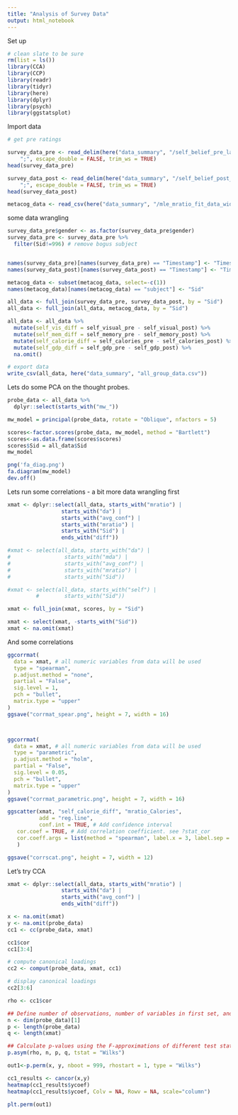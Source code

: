 ```yaml
---
title: "Analysis of Survey Data"
output: html_notebook
---
```


Set up

```r
# clean slate to be sure
rm(list = ls())
library(CCA)
library(CCP)
library(readr)
library(tidyr)
library(here)
library(dplyr)
library(psych)
library(ggstatsplot)
```



Import data

```r

# get pre ratings

survey_data_pre <- read_delim(here("data_summary", "/self_belief_pre_labels.csv"), 
    ";", escape_double = FALSE, trim_ws = TRUE)
head(survey_data_pre)

survey_data_post <- read_delim(here("data_summary", "/self_belief_post_labels.csv"), 
    ";", escape_double = FALSE, trim_ws = TRUE)
head(survey_data_post)

metacog_data <- read_csv(here("data_summary", "/mle_mratio_fit_data_wide.csv"))


```

some data wrangling

```r



survey_data_pre$gender <- as.factor(survey_data_pre$gender)
survey_data_pre <- survey_data_pre %>%
  filter(Sid!=996) # remove bogus subject


names(survey_data_pre)[names(survey_data_pre) == "Timestamp"] <- "Timestamp_1"
names(survey_data_post)[names(survey_data_post) == "Timestamp"] <- "Timestamp_2"

metacog_data <- subset(metacog_data, select=-c(1))
names(metacog_data)[names(metacog_data) == "subject"] <- "Sid"

all_data <- full_join(survey_data_pre, survey_data_post, by = "Sid")
all_data <- full_join(all_data, metacog_data, by = "Sid")

all_data <- all_data %>%
  mutate(self_vis_diff = self_visual_pre - self_visual_post) %>%
  mutate(self_mem_diff = self_memory_pre - self_memory_post) %>%
  mutate(self_calorie_diff = self_calories_pre - self_calories_post) %>%
  mutate(self_gdp_diff = self_gdp_pre - self_gdp_post) %>%
  na.omit()

# export data
write_csv(all_data, here("data_summary", "all_group_data.csv"))

```

Lets do some PCA on the thought probes.
```r
probe_data <- all_data %>%
  dplyr::select(starts_with("mw_")) 

mw_model = principal(probe_data, rotate = "Oblique", nfactors = 5)

scores<-factor.scores(probe_data, mw_model, method = "Bartlett")
scores<-as.data.frame(scores$scores)
scores$Sid = all_data$Sid
mw_model

png('fa_diag.png')
fa.diagram(mw_model)
dev.off()


```


Lets run some correlations - a bit more data wrangling first

```r


xmat <- dplyr::select(all_data, starts_with("mratio") | 
                 starts_with("da") | 
                 starts_with("avg_conf") |
                 starts_with("mratio") |
                 starts_with("Sid") |
                 ends_with("diff"))

#xmat <- select(all_data, starts_with("da") | 
#                 starts_with("mda") | 
#                 starts_with("avg_conf") |
#                 starts_with("mratio") |
#                 starts_with("Sid"))

#xmat <- select(all_data, starts_with("self") | 
         #        starts_with("Sid"))

xmat <- full_join(xmat, scores, by = "Sid")

xmat <- select(xmat, -starts_with("Sid"))
xmat <- na.omit(xmat)

```

And some correlations

```r

ggcorrmat(
  data = xmat, # all numeric variables from data will be used
  type = "spearman",
  p.adjust.method = "none",
  partial = "False",
  sig.level = 1,
  pch = "bullet",
  matrix.type = "upper"
)
ggsave("corrmat_spear.png", height = 7, width = 16)



ggcorrmat(
  data = xmat, # all numeric variables from data will be used
  type = "parametric",
  p.adjust.method = "holm",
  partial = "False",
  sig.level = 0.05,
  pch = "bullet",
  matrix.type = "upper"
)
ggsave("corrmat_parametric.png", height = 7, width = 16)

```

```r
ggscatter(xmat, "self_calorie_diff", "mratio_Calories",
          add = "reg.line", 
          conf.int = TRUE, # Add confidence interval
   cor.coef = TRUE, # Add correlation coefficient. see ?stat_cor
   cor.coeff.args = list(method = "spearman", label.x = 3, label.sep = "\n")
   )

ggsave("corrscat.png", height = 7, width = 12)
```

Let's try CCA

```r

xmat <- dplyr::select(all_data, starts_with("mratio") | 
                 starts_with("da") | 
                 starts_with("avg_conf") |
                 ends_with("diff"))

x <- na.omit(xmat)
y <- na.omit(probe_data)
cc1 <- cc(probe_data, xmat)

cc1$cor
cc1[3:4]

# compute canonical loadings
cc2 <- comput(probe_data, xmat, cc1)

# display canonical loadings
cc2[3:6]

rho <- cc1$cor

## Define number of observations, number of variables in first set, and number of variables in the second set.
n <- dim(probe_data)[1]
p <- length(probe_data)
q <- length(xmat)

## Calculate p-values using the F-approximations of different test statistics:
p.asym(rho, n, p, q, tstat = "Wilks")

out1<-p.perm(x, y, nboot = 999, rhostart = 1, type = "Wilks")

cc1_results <- cancor(x,y)
heatmap(cc1_results$ycoef)
heatmap(cc1_results$ycoef, Colv = NA, Rowv = NA, scale="column")

plt.perm(out1)
```





